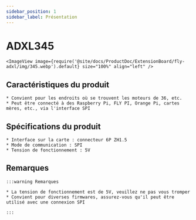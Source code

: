 ```yaml
---
sidebar_position: 1
sidebar_label: Présentation
---
```


# ADXL345

    <ImageView image={require('@site/docs/ProductDoc/ExtensionBoard/fly-adxl/img/345.webp').default} size="100%" align="left" />



## Caractéristiques du produit

    * Convient pour les endroits où se trouvent les moteurs de 36, etc.
    * Peut être connecté à des Raspberry Pi, FLY PI, Orange Pi, cartes mères, etc., via l'interface SPI

## Spécifications du produit

    * Interface sur la carte : connecteur 6P ZH1.5
    * Mode de communication : SPI
    * Tension de fonctionnement : 5V

## Remarques

    :::warning Remarques

    * La tension de fonctionnement est de 5V, veuillez ne pas vous tromper
    * Convient pour diverses firmwares, assurez-vous qu'il peut être utilisé avec une connexion SPI

    :::
